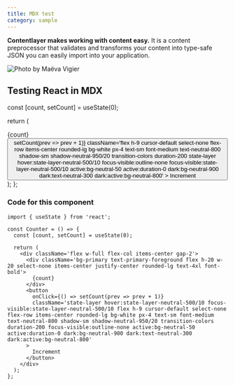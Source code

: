 ```yaml
---
title: MDX test
category: sample
---
```



**Contentlayer makes working with content easy.** It is a content preprocessor that validates and transforms your content into type-safe JSON you can easily import into your application.

![Photo by Maëva Vigier](https://images.unsplash.com/photo-1699362232821-b2eccfc516e5?q=80&w=2670&auto=format&fit=crop&ixlib=rb-4.0.3&ixid=M3wxMjA3fDB8MHxwaG90by1wYWdlfHx8fGVufDB8fHx8fA%3D%3D)

## Testing React in MDX

  const [count, setCount] = useState(0);

return (

<div className='flex w-full flex-col items-center gap-2'>
  <div className='flex h-20 w-20 select-none items-center justify-center rounded-lg bg-primary text-4xl font-bold text-primary-foreground'>
    {count}
  </div>
  <button
    onClick={() => setCount(prev => prev + 1)}
    className='flex h-9 cursor-default select-none flex-row items-center rounded-lg bg-white px-4 text-sm font-medium text-neutral-800 shadow-sm shadow-neutral-950/20 transition-colors duration-200 state-layer hover:state-layer-neutral-500/10 focus-visible:outline-none focus-visible:state-layer-neutral-500/10 active:bg-neutral-50 active:duration-0 dark:bg-neutral-900 dark:text-neutral-300 dark:active:bg-neutral-800'
  >
    Increment
  </button>
</div>
); };

<Counter />

### Code for this component

```tsx
import { useState } from 'react';

const Counter = () => {
  const [count, setCount] = useState(0);

  return (
    <div className='flex w-full flex-col items-center gap-2'>
      <div className='bg-primary text-primary-foreground flex h-20 w-20 select-none items-center justify-center rounded-lg text-4xl font-bold'>
        {count}
      </div>
      <button
        onClick={() => setCount(prev => prev + 1)}
        className='state-layer hover:state-layer-neutral-500/10 focus-visible:state-layer-neutral-500/10 flex h-9 cursor-default select-none flex-row items-center rounded-lg bg-white px-4 text-sm font-medium text-neutral-800 shadow-sm shadow-neutral-950/20 transition-colors duration-200 focus-visible:outline-none active:bg-neutral-50 active:duration-0 dark:bg-neutral-900 dark:text-neutral-300 dark:active:bg-neutral-800'
      >
        Increment
      </button>
    </div>
  );
};
```
